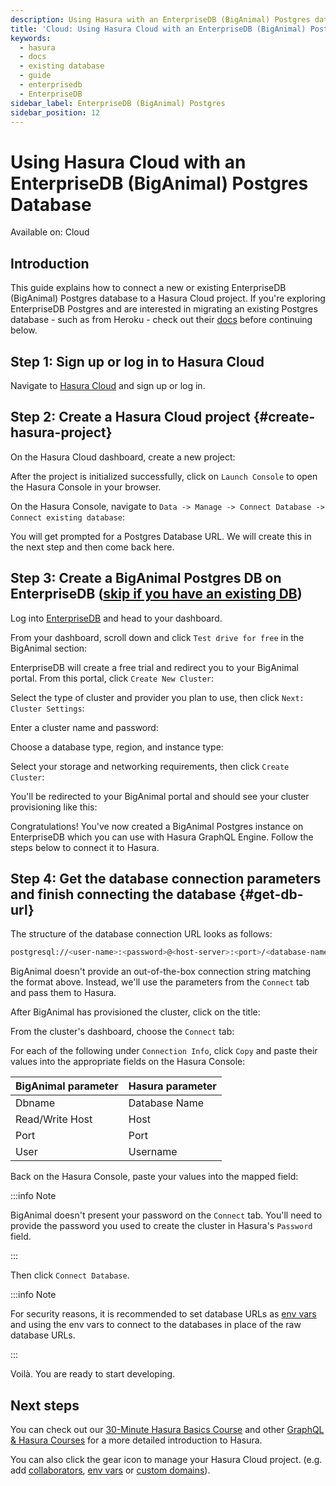 ```yaml
---
description: Using Hasura with an EnterpriseDB (BigAnimal) Postgres database
title: 'Cloud: Using Hasura Cloud with an EnterpriseDB (BigAnimal) Postgres database'
keywords:
  - hasura
  - docs
  - existing database
  - guide
  - enterprisedb
  - EnterpriseDB
sidebar_label: EnterpriseDB (BigAnimal) Postgres
sidebar_position: 12
---
```



# Using Hasura Cloud with an EnterpriseDB (BigAnimal) Postgres Database

<div className='badge badge--primary heading-badge'>Available on: Cloud</div>

## Introduction

This guide explains how to connect a new or existing EnterpriseDB (BigAnimal) Postgres database to a Hasura Cloud
project. If you're exploring EnterpriseDB Postgres and are interested in migrating an existing Postgres database - such
as from Heroku - check out their [docs](https://www.enterprisedb.com/docs/biganimal/latest/migration/cold_migration/)
before continuing below.

## Step 1: Sign up or log in to Hasura Cloud

Navigate to [Hasura Cloud](https://cloud.hasura.io/signup/?pg=docs&plcmt=body&cta=navigate-to-hasura-cloud&tech=default)
and sign up or log in.

## Step 2: Create a Hasura Cloud project {#create-hasura-project}

On the Hasura Cloud dashboard, create a new project:

<Thumbnail src='/img/cloud-dbs/create-hasura-cloud-project.png' alt='Create Hasura Cloud project' />

After the project is initialized successfully, click on `Launch Console` to open the Hasura Console in your browser.

On the Hasura Console, navigate to `Data -> Manage -> Connect Database -> Connect existing database`:

You will get prompted for a Postgres Database URL. We will create this in the next step and then come back here.

<Thumbnail src='/img/cloud-dbs/existing-db-setup.png' alt='Hasura Cloud database setup' width='700px' />

## Step 3: Create a BigAnimal Postgres DB on EnterpriseDB ([skip if you have an existing DB](#get-db-url))

Log into [EnterpriseDB](https://www.enterprisedb.com/dashboard) and head to your dashboard.

From your dashboard, scroll down and click `Test drive for free` in the BigAnimal section:

<Thumbnail src='/img/cloud-dbs/big-animal/big-animal-test-drive.png' alt='Test drive BigAnimal' width='700px' />

EnterpriseDB will create a free trial and redirect you to your BigAnimal portal. From this portal, click
`Create New Cluster`:

<Thumbnail src='/img/cloud-dbs/big-animal/big-animal-create-new-cluster.png' alt='Create new cluster' width='700px' />

Select the type of cluster and provider you plan to use, then click `Next: Cluster Settings`:

<Thumbnail
  src='/img/cloud-dbs/big-animal/big-animal-cluster-type-provider.png'
  alt='Choose type and provider'
  width='700px'
/>

Enter a cluster name and password:

<Thumbnail
  src='/img/cloud-dbs/big-animal/big-animal-cluster-name-password.png'
  alt='Add name and password'
  width='700px'
/>

Choose a database type, region, and instance type:

<Thumbnail
  src='/img/cloud-dbs/big-animal/big-animal-cluster-type-region.png'
  alt='Choose cluster type and region'
  width='700px'
/>

Select your storage and networking requirements, then click `Create Cluster`:

<Thumbnail
  src='/img/cloud-dbs/big-animal/big-animal-storage-networking.png'
  alt='Choose storage and networking'
  width='700px'
/>

You'll be redirected to your BigAnimal portal and should see your cluster provisioning like this:

<Thumbnail src='/img/cloud-dbs/big-animal/big-animal-provisioning.png' alt='Cluster provisioning' width='700px' />

Congratulations! You've now created a BigAnimal Postgres instance on EnterpriseDB which you can use with Hasura GraphQL
Engine. Follow the steps below to connect it to Hasura.

## Step 4: Get the database connection parameters and finish connecting the database {#get-db-url}

The structure of the database connection URL looks as follows:

```bash
postgresql://<user-name>:<password>@<host-server>:<port>/<database-name>
```

BigAnimal doesn't provide an out-of-the-box connection string matching the format above. Instead, we'll use the
parameters from the `Connect` tab and pass them to Hasura.

After BigAnimal has provisioned the cluster, click on the title:

<Thumbnail src='/img/cloud-dbs/big-animal/big-animal-cluster-ready.png' alt='Cluster ready' width='700px' />

From the cluster's dashboard, choose the `Connect` tab:

<Thumbnail
  src='/img/cloud-dbs/big-animal/big-animal-connection-parameters.png'
  alt='Cluster connection parameters'
  width='700px'
/>

For each of the following under `Connection Info`, click `Copy` and paste their values into the appropriate fields on
the Hasura Console:

| BigAnimal parameter | Hasura parameter |
| ------------------- | ---------------- |
| Dbname              | Database Name    |
| Read/Write Host     | Host             |
| Port                | Port             |
| User                | Username         |

Back on the Hasura Console, paste your values into the mapped field:

<Thumbnail src='/img/cloud-dbs/big-animal/big-animal-connect-db.png' alt='Connect to Hasura Console' width='700px' />

:::info Note

BigAnimal doesn't present your password on the `Connect` tab. You'll need to provide the password you used to create the
cluster in Hasura's `Password` field.

:::

Then click `Connect Database`.

:::info Note

For security reasons, it is recommended to set database URLs as
[env vars](/projects/env-vars.mdx#manage-project-env-vars) and using the env vars to connect to the databases in place
of the raw database URLs.

:::

Voilà. You are ready to start developing.

<Thumbnail src='/img/cloud-dbs/hasura-console.png' alt='Hasura Console' />

## Next steps

You can check out our [30-Minute Hasura Basics Course](https://hasura.io/learn/graphql/hasura/introduction/) and other
[GraphQL & Hasura Courses](https://hasura.io/learn/) for a more detailed introduction to Hasura.

You can also click the gear icon to manage your Hasura Cloud project. (e.g. add
[collaborators](/projects/collaborators.mdx#manage-project-collaborators),
[env vars](/projects/env-vars.mdx#manage-project-env-vars) or
[custom domains](/projects/domains.mdx#manage-project-domains)).

<Thumbnail src='/img/getting-started/project-manage.png' alt='Project actions' width='860px' />
